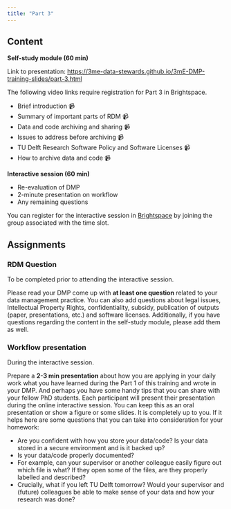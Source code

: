 ```yaml
---
title: "Part 3"
---
```


## Content

**Self-study module (60 min)**

Link to presentation: <https://3me-data-stewards.github.io/3mE-DMP-training-slides/part-3.html>

The following video links require registration for Part 3 in Brightspace.

- [Brief introduction 📹](https://brightspace.tudelft.nl/d2l/le/content/615491/viewContent/2623414/View){style="text-decoration: none;"}
- [Summary of important parts of RDM 📹](https://brightspace.tudelft.nl/d2l/le/content/615491/viewContent/2623433/View){style="text-decoration: none;"}
- [Data and code archiving and sharing 📹](https://brightspace.tudelft.nl/d2l/le/content/615491/viewContent/2623439/View){style="text-decoration: none;"}
- [Issues to address before archiving 📹](https://brightspace.tudelft.nl/d2l/le/content/615491/viewContent/2623443/View){style="text-decoration: none;"}
- [TU Delft Research Software Policy and Software Licenses 📹](https://brightspace.tudelft.nl/d2l/le/content/615491/viewContent/2623474/View){style="text-decoration: none;"}
- [How to archive data and code 📹](https://brightspace.tudelft.nl/d2l/le/content/615491/viewContent/2623479/View){style="text-decoration: none;"}

**Interactive session (60 min)**

- Re-evaluation of DMP
- 2-minute presentation on workflow
- Any remaining questions

You can register for the interactive session in [Brightspace](https://brightspace.tudelft.nl/d2l/le/content/615491) by joining the group associated with the time slot.

## Assignments

### RDM Question

To be completed prior to attending the interactive session.

Please read your DMP come up with **at least one question** related to your data
management practice. You can also add questions about legal issues, Intellectual
Property Rights, confidentiality, subsidy, publication of outputs (paper,
presentations, etc.) and software licenses. Additionally, if you have questions
regarding the content in the self-study module, please add them as well.

### Workflow presentation

During the interactive session.

Prepare a **2-3 min presentation** about how you are applying in your daily work what
you have learned during the Part 1 of this training and wrote in your DMP.
And perhaps you have some handy tips that you can share with your fellow PhD students.
Each participant will present their presentation during the online interactive session.
You can keep this as an oral presentation or show a figure or some slides. It is
completely up to you. If it helps here are some questions that you can take
into consideration for your homework:

- Are you confident with how you store your data/code? Is your data stored in a secure environment and is it backed up?    
- Is your data/code properly documented?    
- For example, can your supervisor or another colleague easily figure out which file is what? If they open some of the files, are they properly labelled and described?    
- Crucially, what if you left TU Delft tomorrow? Would your supervisor and (future) colleagues be able to make sense of your data and how your research was done?
